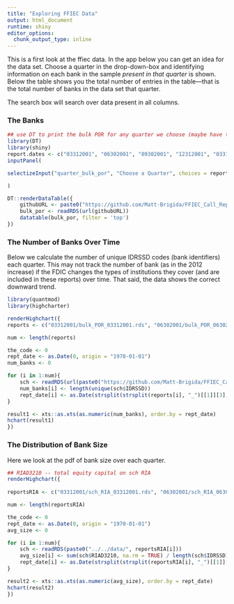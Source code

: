 ```yaml
---
title: "Exploring FFIEC Data"
output: html_document
runtime: shiny
editor_options:
  chunk_output_type: inline
---
```


This is a first look at the ffiec data.  In the app below you can get an idea for the data set.  Choose a quarter in the drop-down-box and identifying information on each bank in the sample *present in that quarter* is shown.  Below the table shows you the total number of entries in the table---that is the total number of banks in the data set that quarter. 

The search box will search over data present in all columns.  

### The Banks

```r
## use DT to print the bulk POR for any quarter we choose (maybe have to convert to shiny doc)
library(DT)
library(shiny)
report.dates <- c("03312001", "06302001", "09302001", "12312001", "03312002", "06302002", "09302002", "12312002", "03312003", "06302003", "09302003", "12312003", "03312004", "06302004", "09302004", "12312004", "03312005", "06302005", "09302005", "12312005", "03312006", "06302006", "09302006", "12312006", "03312007", "06302007", "09302007", "12312007", "03312008", "06302008", "09302008", "12312008", "03312009", "06302009", "09302009", "12312009", "03312010", "06302010", "09302010", "12312010", "03312011", "06302011", "09302011", "12312011", "03312012", "06302012", "09302012", "12312012", "03312013", "06302013", "09302013", "12312013", "03312014", "06302014", "09302014", "12312014", "03312015", "06302015", "09302015", "12312015", "03312016", "06302016", "09302016", "12312016", "03312017", "06302017")
inputPanel(

selectizeInput("quarter_bulk_por", "Choose a Quarter", choices = report.dates)

)

DT::renderDataTable({
    githubURL <- paste0("https://github.com/Matt-Brigida/FFIEC_Call_Reports/blob/master/data/", input$quarter_bulk_por, "/bulk_POR_", input$quarter_bulk_por, ".rds?raw=true")
    bulk_por <- readRDS(url(githubURL))
    datatable(bulk_por, filter = 'top')
})
```


### The Number of Banks Over Time

Below we calculate the number of unique IDRSSD codes (bank identifiers) each quarter. This may not track the number of bank (as in the 2012 increase) if the FDIC changes the types of institutions they cover (and are included in these reports) over time.  That said, the data shows the correct downward trend. 

```r
library(quantmod)
library(highcharter)

renderHighchart({
reports <- c("03312001/bulk_POR_03312001.rds", "06302001/bulk_POR_06302001.rds", "09302001/bulk_POR_09302001.rds", "12312001/bulk_POR_12312001.rds", "03312002/bulk_POR_03312002.rds", "06302002/bulk_POR_06302002.rds", "09302002/bulk_POR_09302002.rds", "12312002/bulk_POR_12312002.rds", "03312003/bulk_POR_03312003.rds", "06302003/bulk_POR_06302003.rds", "09302003/bulk_POR_09302003.rds", "12312003/bulk_POR_12312003.rds", "03312004/bulk_POR_03312004.rds", "06302004/bulk_POR_06302004.rds", "09302004/bulk_POR_09302004.rds", "12312004/bulk_POR_12312004.rds", "03312005/bulk_POR_03312005.rds", "06302005/bulk_POR_06302005.rds", "09302005/bulk_POR_09302005.rds", "12312005/bulk_POR_12312005.rds", "03312006/bulk_POR_03312006.rds", "06302006/bulk_POR_06302006.rds", "09302006/bulk_POR_09302006.rds", "12312006/bulk_POR_12312006.rds", "03312007/bulk_POR_03312007.rds", "06302007/bulk_POR_06302007.rds", "09302007/bulk_POR_09302007.rds", "12312007/bulk_POR_12312007.rds", "03312008/bulk_POR_03312008.rds", "06302008/bulk_POR_06302008.rds", "09302008/bulk_POR_09302008.rds", "12312008/bulk_POR_12312008.rds", "03312009/bulk_POR_03312009.rds", "06302009/bulk_POR_06302009.rds", "09302009/bulk_POR_09302009.rds", "12312009/bulk_POR_12312009.rds", "03312010/bulk_POR_03312010.rds", "06302010/bulk_POR_06302010.rds", "09302010/bulk_POR_09302010.rds", "12312010/bulk_POR_12312010.rds", "03312011/bulk_POR_03312011.rds", "06302011/bulk_POR_06302011.rds", "09302011/bulk_POR_09302011.rds", "12312011/bulk_POR_12312011.rds", "03312012/bulk_POR_03312012.rds", "06302012/bulk_POR_06302012.rds", "09302012/bulk_POR_09302012.rds", "12312012/bulk_POR_12312012.rds", "03312013/bulk_POR_03312013.rds", "06302013/bulk_POR_06302013.rds", "09302013/bulk_POR_09302013.rds", "12312013/bulk_POR_12312013.rds", "03312014/bulk_POR_03312014.rds", "06302014/bulk_POR_06302014.rds", "09302014/bulk_POR_09302014.rds", "12312014/bulk_POR_12312014.rds", "03312015/bulk_POR_03312015.rds", "06302015/bulk_POR_06302015.rds", "09302015/bulk_POR_09302015.rds", "12312015/bulk_POR_12312015.rds", "03312016/bulk_POR_03312016.rds", "06302016/bulk_POR_06302016.rds", "09302016/bulk_POR_09302016.rds", "12312016/bulk_POR_12312016.rds", "03312017/bulk_POR_03312017.rds", "06302017/bulk_POR_06302017.rds")

num <- length(reports)

the_code <- 0
rept_date <- as.Date(0, origin = "1970-01-01")
num_banks <- 0

for (i in 1:num){
    sch <- readRDS(url(paste0("https://github.com/Matt-Brigida/FFIEC_Call_Reports/blob/master/data/", reports[i], "$raw=true")))
    num_banks[i] <- length(unique(sch$IDRSSD))
    rept_date[i] <- as.Date(strsplit(strsplit(reports[i], "_")[[1]][3], "\\.")[[1]][1], "%m%d%Y")
}

result1 <- xts::as.xts(as.numeric(num_banks), order.by = rept_date)
hchart(result1)
})
```


### The Distribution of Bank Size

Here we look at the pdf of bank size over each quarter.

```r
## RIAD3210 -- total equity capital on sch RIA
renderHighchart({
    
reportsRIA <- c("03312001/sch_RIA_03312001.rds", "06302001/sch_RIA_06302001.rds", "09302001/sch_RIA_09302001.rds", "12312001/sch_RIA_12312001.rds", "03312002/sch_RIA_03312002.rds", "06302002/sch_RIA_06302002.rds", "09302002/sch_RIA_09302002.rds", "12312002/sch_RIA_12312002.rds", "03312003/sch_RIA_03312003.rds", "06302003/sch_RIA_06302003.rds", "09302003/sch_RIA_09302003.rds", "12312003/sch_RIA_12312003.rds", "03312004/sch_RIA_03312004.rds", "06302004/sch_RIA_06302004.rds", "09302004/sch_RIA_09302004.rds", "12312004/sch_RIA_12312004.rds", "03312005/sch_RIA_03312005.rds", "06302005/sch_RIA_06302005.rds", "09302005/sch_RIA_09302005.rds", "12312005/sch_RIA_12312005.rds", "03312006/sch_RIA_03312006.rds", "06302006/sch_RIA_06302006.rds", "09302006/sch_RIA_09302006.rds", "12312006/sch_RIA_12312006.rds", "03312007/sch_RIA_03312007.rds", "06302007/sch_RIA_06302007.rds", "09302007/sch_RIA_09302007.rds", "12312007/sch_RIA_12312007.rds", "03312008/sch_RIA_03312008.rds", "06302008/sch_RIA_06302008.rds", "09302008/sch_RIA_09302008.rds", "12312008/sch_RIA_12312008.rds", "03312009/sch_RIA_03312009.rds", "06302009/sch_RIA_06302009.rds", "09302009/sch_RIA_09302009.rds", "12312009/sch_RIA_12312009.rds", "03312010/sch_RIA_03312010.rds", "06302010/sch_RIA_06302010.rds", "09302010/sch_RIA_09302010.rds", "12312010/sch_RIA_12312010.rds", "03312011/sch_RIA_03312011.rds", "06302011/sch_RIA_06302011.rds", "09302011/sch_RIA_09302011.rds", "12312011/sch_RIA_12312011.rds", "03312012/sch_RIA_03312012.rds", "06302012/sch_RIA_06302012.rds", "09302012/sch_RIA_09302012.rds", "12312012/sch_RIA_12312012.rds", "03312013/sch_RIA_03312013.rds", "06302013/sch_RIA_06302013.rds", "09302013/sch_RIA_09302013.rds", "12312013/sch_RIA_12312013.rds", "03312014/sch_RIA_03312014.rds", "06302014/sch_RIA_06302014.rds", "09302014/sch_RIA_09302014.rds", "12312014/sch_RIA_12312014.rds", "03312015/sch_RIA_03312015.rds", "06302015/sch_RIA_06302015.rds", "09302015/sch_RIA_09302015.rds", "12312015/sch_RIA_12312015.rds", "03312016/sch_RIA_03312016.rds", "06302016/sch_RIA_06302016.rds", "09302016/sch_RIA_09302016.rds", "12312016/sch_RIA_12312016.rds", "03312017/sch_RIA_03312017.rds", "06302017/sch_RIA_06302017.rds")

num <- length(reportsRIA)

the_code <- 0
rept_date <- as.Date(0, origin = "1970-01-01")
avg_size <- 0

for (i in 1:num){
    sch <- readRDS(paste0("../../data/", reportsRIA[i]))
    avg_size[i] <- sum(sch$RIAD3210, na.rm = TRUE) / length(sch$IDRSSD)
    rept_date[i] <- as.Date(strsplit(strsplit(reportsRIA[i], "_")[[1]][3], "\\.")[[1]][1], "%m%d%Y")
}

result2 <- xts::as.xts(as.numeric(avg_size), order.by = rept_date)
hchart(result2)
})
```

